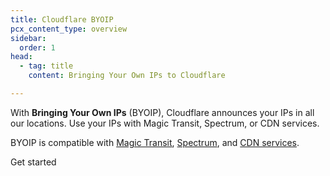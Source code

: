 ```yaml
---
title: Cloudflare BYOIP
pcx_content_type: overview
sidebar:
  order: 1
head:
  - tag: title
    content: Bringing Your Own IPs to Cloudflare

---
```



<Plan type="enterprise" />

With **Bringing Your Own IPs** (BYOIP), Cloudflare announces your IPs in all our locations. Use your IPs with Magic Transit, Spectrum, or CDN services.

BYOIP is compatible with [Magic Transit](/magic-transit/), [Spectrum](/spectrum/), and [CDN services](/cache/).

 <LinkButton variant="primary" href="/byoip/get-started/">Get started</LinkButton>
